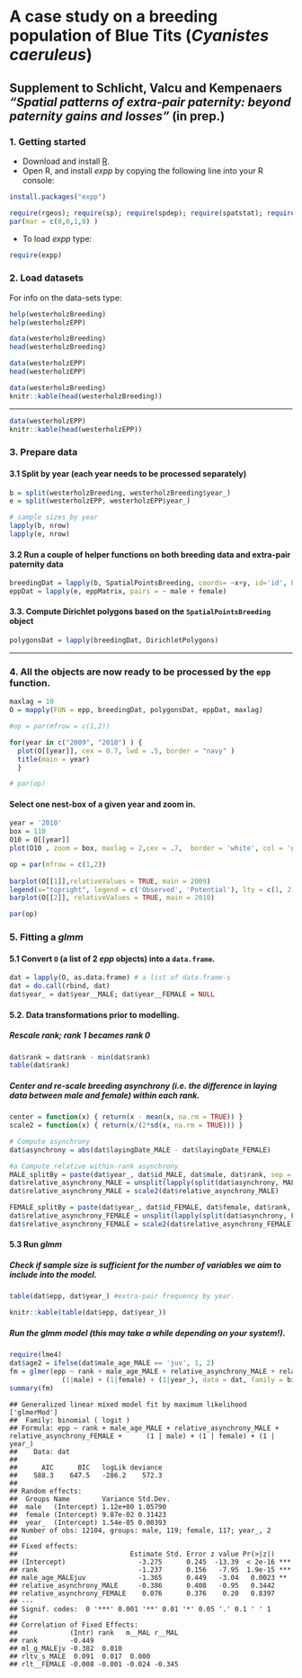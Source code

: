 <!--
%\VignetteEngine{knitr::knitr}
%\VignetteIndexEntry{Case study on Blue Tits}
-->

A case study on a breeding population of Blue Tits (_Cyanistes caeruleus_)
====================================
Supplement to Schlicht, Valcu and Kempenaers _"Spatial patterns of extra-pair paternity: beyond paternity gains and losses"_ (in prep.)
-------------------------------------------------------------------------------------------------------------------------------------


### 1. Getting started
 * Download and install [R](http://cran.rstudio.com/).
 * Open R, and install _expp_ by copying the following line into your R console:  
```r
install.packages("expp")
```  
  
```r
require(rgeos); require(sp); require(spdep); require(spatstat); require(deldir)
par(mar = c(0,0,1,0) )
```
 * To load _expp_ type:   
```r
require(expp)
```

### 2. Load datasets
For info on the data-sets type: 
```r
help(westerholzBreeding)
help(westerholzEPP)
```
```r
data(westerholzBreeding)
head(westerholzBreeding)
```
```r
data(westerholzEPP)
head(westerholzEPP)
```

```r
data(westerholzBreeding)
knitr::kable(head(westerholzBreeding))
```
***** 
```r
data(westerholzEPP)
knitr::kable(head(westerholzEPP))
```




### 3. Prepare data

#### 3.1 Split by year (each year needs to be processed separately)

```r
b = split(westerholzBreeding, westerholzBreeding$year_)
e = split(westerholzEPP, westerholzEPP$year_) 

# sample sizes by year
lapply(b, nrow)
lapply(e, nrow)
```

#### 3.2 Run a couple of helper functions on both breeding data and extra-pair paternity data 
```r
breedingDat = lapply(b, SpatialPointsBreeding, coords= ~x+y, id='id', breeding= ~male + female)
eppDat = lapply(e, eppMatrix, pairs = ~ male + female)


```

#### 3.3. Compute Dirichlet polygons based on the `SpatialPointsBreeding` object
```r
polygonsDat = lapply(breedingDat, DirichletPolygons)
```  
********************************************************************************

### 4. All the objects are now ready to be processed by the `epp` function.
```r
maxlag = 10
O = mapply(FUN = epp, breedingDat, polygonsDat, eppDat, maxlag)
```

```r
#op = par(mfrow = c(1,2))

for(year in c("2009", "2010") ) { 
  plot(O[[year]], cex = 0.7, lwd = .5, border = "navy" )
  title(main = year)
  }

# par(op)
```
#### Select one nest-box of a given year and zoom in.
```r
year = '2010'
box = 110
O10 = O[[year]]
plot(O10 , zoom = box, maxlag = 2,cex = .7,  border = 'white', col = 'grey70', zoom.col = "bisque")

```

```r
op = par(mfrow = c(1,2))
    
barplot(O[[1]],relativeValues = TRUE, main = 2009) 
legend(x="topright", legend = c('Observed', 'Potential'), lty = c(1, 2),bty='n')
barplot(O[[2]], relativeValues = TRUE, main = 2010)

par(op)
```

### 5. Fitting a _glmm_ 

#### 5.1 Convert `O` (a list of 2 _epp_ objects) into a `data.frame`.
```r
dat = lapply(O, as.data.frame) # a list of data.frame-s
dat = do.call(rbind, dat)
dat$year_ = dat$year__MALE; dat$year__FEMALE = NULL

```

#### 5.2. Data transformations prior to modelling.

##### Rescale rank; rank 1 becames rank 0
```r
dat$rank = dat$rank - min(dat$rank)
table(dat$rank)
```
##### Center and re-scale breeding asynchrony (i.e. the difference in laying data between male and female) within each rank.

```r
center = function(x) { return(x - mean(x, na.rm = TRUE)) }
scale2 = function(x) { return(x/(2*sd(x, na.rm = TRUE))) }

# Compute asynchrony
dat$asynchrony = abs(dat$layingDate_MALE - dat$layingDate_FEMALE)

#a Compute relative within-rank asynchrony
MALE_splitBy = paste(dat$year_, dat$id_MALE, dat$male, dat$rank, sep = "_")
dat$relative_asynchrony_MALE = unsplit(lapply(split(dat$asynchrony, MALE_splitBy), center), MALE_splitBy)
dat$relative_asynchrony_MALE = scale2(dat$relative_asynchrony_MALE)

FEMALE_splitBy = paste(dat$year_, dat$id_FEMALE, dat$female, dat$rank, sep = "_")
dat$relative_asynchrony_FEMALE = unsplit(lapply(split(dat$asynchrony, FEMALE_splitBy), center), FEMALE_splitBy)
dat$relative_asynchrony_FEMALE = scale2(dat$relative_asynchrony_FEMALE)
```

#### 5.3 Run _glmm_
##### Check if sample size is sufficient for the number of variables we aim to include into the model.
```r
table(dat$epp, dat$year_) #extra-pair frequency by year.
```
```r
knitr::kable(table(dat$epp, dat$year_))
```

##### Run the glmm model (this may take a while depending on your system!).
```r
require(lme4)
dat$age2 = ifelse(dat$male_age_MALE == 'juv', 1, 2)
fm = glmer(epp ~ rank + male_age_MALE + relative_asynchrony_MALE + relative_asynchrony_FEMALE + 
             (1|male) + (1|female) + (1|year_), data = dat, family = binomial)
summary(fm)
```

```
## Generalized linear mixed model fit by maximum likelihood ['glmerMod']
##  Family: binomial ( logit )
## Formula: epp ~ rank + male_age_MALE + relative_asynchrony_MALE + relative_asynchrony_FEMALE +      (1 | male) + (1 | female) + (1 | year_) 
##    Data: dat 
## 
##      AIC      BIC   logLik deviance 
##    588.3    647.5   -286.2    572.3 
## 
## Random effects:
##  Groups Name        Variance Std.Dev.
##  male   (Intercept) 1.12e+00 1.05790 
##  female (Intercept) 9.87e-02 0.31423 
##  year_  (Intercept) 1.54e-05 0.00393 
## Number of obs: 12104, groups: male, 119; female, 117; year_, 2
## 
## Fixed effects:
##                            Estimate Std. Error z value Pr(>|z|)    
## (Intercept)                  -3.275      0.245  -13.39  < 2e-16 ***
## rank                         -1.237      0.156   -7.95  1.9e-15 ***
## male_age_MALEjuv             -1.365      0.449   -3.04   0.0023 ** 
## relative_asynchrony_MALE     -0.386      0.408   -0.95   0.3442    
## relative_asynchrony_FEMALE    0.076      0.376    0.20   0.8397    
## ---
## Signif. codes:  0 '***' 0.001 '**' 0.01 '*' 0.05 '.' 0.1 ' ' 1
## 
## Correlation of Fixed Effects:
##             (Intr) rank   m__MAL r__MAL
## rank        -0.449                     
## ml_g_MALEjv -0.382  0.010              
## rltv_s_MALE  0.091  0.017  0.000       
## rlt__FEMALE -0.008 -0.001 -0.024 -0.345
```









